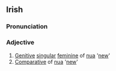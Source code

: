 ==Irish==
===Pronunciation===
{{IPA|[ˈnuəiː]}}
===Adjective===
#[[Genitive]] [[singular]] [[feminine]] of [[nua]] '[[new]]'
#[[Comparative]] of [[nua]] '[[new]]'